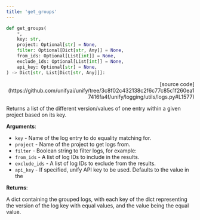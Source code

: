 ```yaml
---
title: 'get_groups'
---
```


```python
def get_groups(
    *,
    key: str,
    project: Optional[str] = None,
    filter: Optional[Dict[str, Any]] = None,
    from_ids: Optional[List[int]] = None,
    exclude_ids: Optional[List[int]] = None,
    api_key: Optional[str] = None,
) -> Dict[str, List[Dict[str, Any]]]:
```

<p align="right">[source code](https://github.com/unifyai/unify/tree/3c8f02c432138c2f6c77c85c1f260ea17416fa4f/unify/logging/utils/logs.py#L1577)</p>

Returns a list of the different version/values of one entry within a given project
based on its key.

**Arguments**:

- `key` - Name of the log entry to do equality matching for.
- `project` - Name of the project to get logs from.
- `filter` - Boolean string to filter logs, for example:
- `from_ids` - A list of log IDs to include in the results.
- `exclude_ids` - A list of log IDs to exclude from the results.
- `api_key` - If specified, unify API key to be used. Defaults to the value in the



**Returns**:

A dict containing the grouped logs, with each key of the dict representing the
version of the log key with equal values, and the value being the equal value.